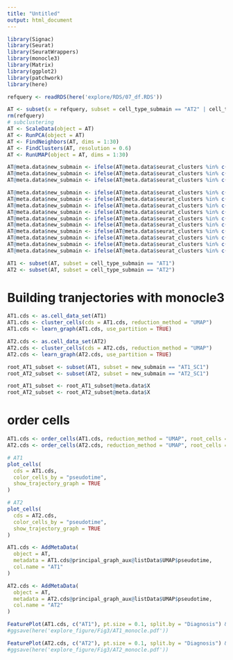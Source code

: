 ```yaml
---
title: "Untitled"
output: html_document
---
```


```r
library(Signac)
library(Seurat)
library(SeuratWrappers)
library(monocle3)
library(Matrix)
library(ggplot2)
library(patchwork)
library(here)
```

```r
refquery <- readRDS(here('explore/RDS/07_df.RDS'))

AT <- subset(x = refquery, subset = cell_type_submain == "AT2" | cell_type_submain == "AT1")
rm(refquery)
# subclustering
AT <- ScaleData(object = AT)
AT <- RunPCA(object = AT)
AT <- FindNeighbors(AT, dims = 1:30)
AT <- FindClusters(AT, resolution = 0.6)
AT <- RunUMAP(object = AT, dims = 1:30)
```

```r
AT@meta.data$new_submain <- ifelse(AT@meta.data$seurat_clusters %in% c(6), "AT1_SC1", "NA")
AT@meta.data$new_submain <- ifelse(AT@meta.data$seurat_clusters %in% c(7), "AT1_SC2", AT@meta.data$new_submain)
AT@meta.data$new_submain <- ifelse(AT@meta.data$seurat_clusters %in% c(9), "AT1_SC3", AT@meta.data$new_submain)

AT@meta.data$new_submain <- ifelse(AT@meta.data$seurat_clusters %in% c(10), "AT2_SC1", AT@meta.data$new_submain)
AT@meta.data$new_submain <- ifelse(AT@meta.data$seurat_clusters %in% c(8), "AT2_SC2", AT@meta.data$new_submain)
AT@meta.data$new_submain <- ifelse(AT@meta.data$seurat_clusters %in% c(5), "AT2_SC3", AT@meta.data$new_submain)
AT@meta.data$new_submain <- ifelse(AT@meta.data$seurat_clusters %in% c(1), "AT2_SC4", AT@meta.data$new_submain)
AT@meta.data$new_submain <- ifelse(AT@meta.data$seurat_clusters %in% c(2), "AT2_SC5", AT@meta.data$new_submain)
AT@meta.data$new_submain <- ifelse(AT@meta.data$seurat_clusters %in% c(4), "AT2_SC6", AT@meta.data$new_submain)
AT@meta.data$new_submain <- ifelse(AT@meta.data$seurat_clusters %in% c(3), "AT2_SC7", AT@meta.data$new_submain)
AT@meta.data$new_submain <- ifelse(AT@meta.data$seurat_clusters %in% c(0), "AT2_SC8", AT@meta.data$new_submain)
AT@meta.data$new_submain <- ifelse(AT@meta.data$seurat_clusters %in% c(11), "AT2_SC9", AT@meta.data$new_submain)
AT@meta.data$new_submain <- ifelse(AT@meta.data$seurat_clusters %in% c(12), "AT2_SC10", AT@meta.data$new_submain)
```

```r
AT1 <- subset(AT, subset = cell_type_submain == "AT1")
AT2 <- subset(AT, subset = cell_type_submain == "AT2")
```

# Building tranjectories with monocle3 
```r
AT1.cds <- as.cell_data_set(AT1)
AT1.cds <- cluster_cells(cds = AT1.cds, reduction_method = "UMAP")
AT1.cds <- learn_graph(AT1.cds, use_partition = TRUE)

AT2.cds <- as.cell_data_set(AT2)
AT2.cds <- cluster_cells(cds = AT2.cds, reduction_method = "UMAP")
AT2.cds <- learn_graph(AT2.cds, use_partition = TRUE)
```

```r
root_AT1_subset <- subset(AT1, subset = new_submain == "AT1_SC1")
root_AT2_subset <- subset(AT2, subset = new_submain == "AT2_SC1")

root_AT1_subset <- root_AT1_subset@meta.data$X
root_AT2_subset <- root_AT2_subset@meta.data$X
```

# order cells 
```r
AT1.cds <- order_cells(AT1.cds, reduction_method = "UMAP", root_cells = root_AT1_subset)
AT2.cds <- order_cells(AT2.cds, reduction_method = "UMAP", root_cells = root_AT2_subset)
```

```r
# AT1 
plot_cells(
  cds = AT1.cds, 
  color_cells_by = "pseudotime",
  show_trajectory_graph = TRUE
)

# AT2 
plot_cells(
  cds = AT2.cds, 
  color_cells_by = "pseudotime",
  show_trajectory_graph = TRUE
)
```

```r
AT1.cds <- AddMetaData(
  object = AT,
  metadata = AT1.cds@principal_graph_aux@listData$UMAP$pseudotime,
  col.name = "AT1"
)

AT2.cds <- AddMetaData(
  object = AT,
  metadata = AT2.cds@principal_graph_aux@listData$UMAP$pseudotime,
  col.name = "AT2"
)
```

```r
FeaturePlot(AT1.cds, c("AT1"), pt.size = 0.1, split.by = "Diagnosis") & scale_color_viridis_c()
#ggsave(here('explore_figure/Fig3/AT1_monocle.pdf'))

FeaturePlot(AT2.cds, c("AT2"), pt.size = 0.1, split.by = "Diagnosis") & scale_color_viridis_c()
#ggsave(here('explore_figure/Fig3/AT2_monocle.pdf'))


```


